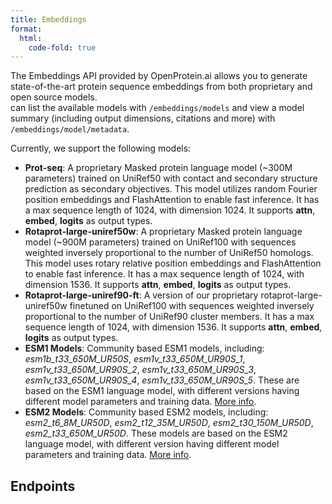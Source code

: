 ```yaml
---
title: Embeddings
format:
  html:
    code-fold: true
---
```


The Embeddings API provided by OpenProtein.ai allows you to generate state-of-the-art protein sequence embeddings from both proprietary and open source models. <br/>\nYou can list the available models with `/embeddings/models` and view a model summary (including output dimensions, citations and more) with `/embeddings/model/metadata`. <br/>

Currently, we support the following models:

* **Prot-seq**: A proprietary Masked protein language model (~300M parameters) trained on UniRef50 with contact and secondary structure prediction as secondary objectives. This model utilizes random Fourier position embeddings and FlashAttention to enable fast inference. It has a max sequence length of 1024, with dimension 1024. It supports **attn**, **embed**, **logits** as output types.
* **Rotaprot-large-uniref50w**: A proprietary Masked protein language model (~900M parameters) trained on UniRef100 with sequences weighted inversely proportional to the number of UniRef50 homologs. This model uses rotary relative position embeddings and FlashAttention to enable fast inference. It has a max sequence length of 1024, with dimension 1536. It supports **attn**, **embed**, **logits** as output types.
* **Rotaprot-large-uniref90-ft**: A version of our proprietary rotaprot-large-uniref50w finetuned on UniRef100 with sequences weighted inversely proportional to the number of UniRef90 cluster members. It has a max sequence length of 1024, with dimension 1536. It supports **attn**, **embed**, **logits** as output types.
* **ESM1 Models**: Community based ESM1 models, including: *esm1b_t33_650M_UR50S*, *esm1v_t33_650M_UR90S_1*, *esm1v_t33_650M_UR90S_2*, *esm1v_t33_650M_UR90S_3*, *esm1v_t33_650M_UR90S_4*, *esm1v_t33_650M_UR90S_5*.
These are based on the ESM1 language model, with different versions having different model parameters and training data. [More info](https://github.com/facebookresearch/esm){target="_blank"}.
* **ESM2 Models**: Community based ESM2 models, including: *esm2_t6_8M_UR50D*, *esm2_t12_35M_UR50D*, *esm2_t30_150M_UR50D*, *esm2_t33_650M_UR50D*. 
These models are based on the ESM2 language model, with different version having different model parameters and training data. [More info](https://github.com/facebookresearch/esm){target="_blank"}.

## Endpoints

```{=html}
<script src="https://unpkg.com/swagger-ui-dist@5.1/swagger-ui-bundle.js"></script>
<script>
  window.onload = function() {
    const ui = SwaggerUIBundle({
      url: "https://dev.api.openprotein.ai/api/v1/embeddings/swagger/doc.json",
      dom_id: "#swagger-ui",
      config: {
        deepLinking: true,
        tagsSorter: "alpha",
        docExpansion: "list",
      },
      requestInterceptor: (request) => {
          const requestPath = request.url.split('/').slice(3).join('/')
          request.url = "https://dev.api.openprotein.ai/" + requestPath
       
        return request;
      },
    });
  };
</script>
<script type="module">
  import addSwaggerEndpointsToTOC from './utils/addSwaggerEndpointsToTOC.js';

  addSwaggerEndpointsToTOC(0);
</script>
<link rel="stylesheet" href="css/swagger-ui.css">
<div id="swagger-ui"></div>
```
